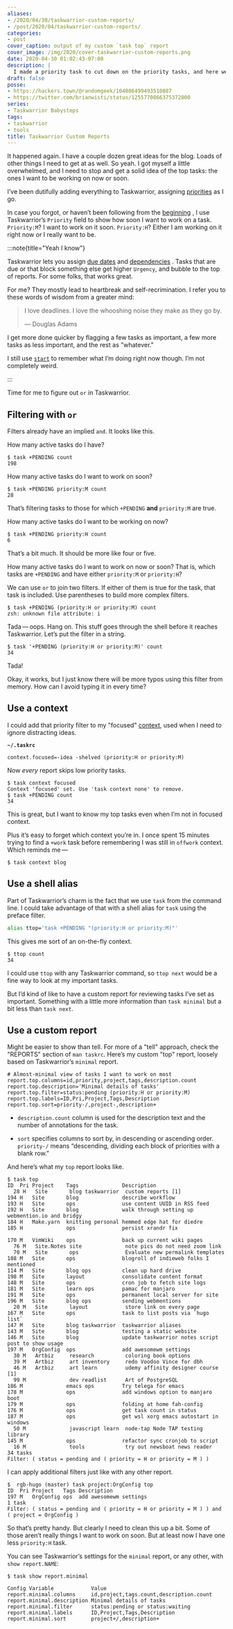 ```yaml
---
aliases:
- /2020/04/30/taskwarrior-custom-reports/
- /post/2020/04/taskwarrior-custom-reports/
categories:
- post
cover_caption: output of my custom `task top` report
cover_image: /img/2020/cover-taskwarrior-custom-reports.png
date: 2020-04-30 01:02:43-07:00
description: |
  I made a priority task to cut down on the priority tasks, and here we are
draft: false
posse:
- https://hackers.town/@randomgeek/104086499493510887
- https://twitter.com/brianwisti/status/1255770866375372800
series:
- Taskwarrior Babysteps
tags:
- taskwarrior
- tools
title: Taskwarrior Custom Reports
---
```


It happened again. I have a couple dozen great ideas for the blog. Loads of
other things I need to get at as well. So yeah. I got myself a little
overwhelmed, and I need to stop and get a solid idea of the top tasks: the ones
I want to be working on now or soon.

[priorities]: /post/2017/12/taskwarrior-priorities/

I’ve been dutifully adding everything to Taskwarrior, assigning
[priorities][priorities] as I go.

[beginning]: /post/2017/12/taskwarrior/

In case you forgot, or haven’t been following from the [beginning][] , I use
Taskwarrior’s `Priority` field to show how soon I want to work on a task.
`Priority:M`? I want to work on it soon. `Priority:H`? Either I am working on
it right now or I really want to be.

[due-dates]: /post/2018/01/taskwarrior-due-dates/
[dependencies]: /post/2018/02/setting-task-dependencies-in-taskwarrior/
[task-active]: /post/2018/12/active-tasks-in-taskwarrior/

:::note{title="Yeah I know"}

Taskwarrior lets you assign [due dates][due-dates] and
[dependencies][dependencies] . Tasks that are due or that block something else
get higher `Urgency`, and bubble to the top of reports. For some folks, that
works great.

For me? They mostly lead to heartbreak and self-recrimination. I refer you to
these words of wisdom from a greater mind:

> I love deadlines. I love the whooshing noise they make as they go by.
>
> — Douglas Adams

I get more done quicker by flagging a few tasks as important, a few more tasks
as less important, and the rest as "whatever."

I still use [`start`][task-active] to remember what I’m doing right now though. I’m not
completely weird.

:::

Time for me to figure out `or` in Taskwarrior.

## Filtering with `or`

Filters already have an implied `and`. It looks like this.

How many active tasks do I have?

```
$ task +PENDING count
198
```

How many active tasks do I want to work on soon?

```
$ task +PENDING priority:M count
28
```

That’s filtering tasks to those for which `+PENDING` **and** `priority:M` are
true.

How many active tasks do I want to be working on now?

```
$ task +PENDING priority:H count
6
```

That’s a bit much. It should be more like four or five.

How many active tasks do I want to work on now or soon? That is, which tasks
are `+PENDING` and have either `priority:M` or `priority:H`?

We can use `or` to join two filters. If either of them is true for the task,
that task is included. Use parentheses to build more complex filters.

```
$ task +PENDING (priority:H or priority:M) count
zsh: unknown file attribute: i
```

Tada — oops. Hang on. This stuff goes through the shell before it reaches
Taskwarrior. Let’s put the filter in a string.

```
$ task '+PENDING (priority:H or priority:M)' count
34
```

Tada!

Okay, it works, but I just know there will be more typos using this filter from
memory. How can I avoid typing it in every time?

## Use a context

I could add that priority filter to my "focused" [context](/post/2018/02/taskwarrior-contexts/), used when I need to ignore distracting ideas.

**`~/.taskrc`**

```
context.focused=-idea -shelved (priority:H or priority:M)
```

Now *every* report skips low priority tasks.

```
$ task context focused
Context 'focused' set. Use 'task context none' to remove.
$ task +PENDING count
34
```

This is great, but I want to know my top tasks even when I’m not in focused context.

Plus it’s easy to forget which context you’re in. I once spent 15 minutes
trying to find a `+work` task before remembering I was still in `offwork`
context. Which reminds me — 

```
$ task context blog
```

## Use a shell alias

Part of Taskwarrior’s charm is the fact that we use `task` from the command
line. I could take advantage of that with a shell alias for `task` using the
preface filter.

```bash title="~/.aliases"
alias ttop='task +PENDING "(priority:H or priority:M)"'
```

This gives me sort of an on-the-fly context.

```
$ ttop count
34
```

I could use `ttop` with any Taskwarrior command, so `ttop next` would be a fine
way to look at my important tasks.

But I’d kind of like to have a custom report for reviewing tasks I’ve set as
important. Something with a little more information than `task minimal` but a
bit less than `task next`.

## Use a custom report

Might be easier to show than tell. For more of a "tell" approach, check the
"REPORTS" section of `man taskrc`. Here’s my custom "top" report, loosely based
on Taskwarrior’s `minimal` report.

```text title="~/.taskrc"
# Almost-minimal view of tasks I want to work on most
report.top.columns=id,priority,project,tags,description.count 
report.top.description='Minimal details of tasks'
report.top.filter=status:pending (priority:H or priority:M)
report.top.labels=ID,Pri,Project,Tags,Description
report.top.sort=priority-/,project-,description+ 
```

- `description.count` column is used for the description text and the number of
  annotations for the task.

- `sort` specifies columns to sort by, in descending or ascending order.
  `priority-/` means “descending, dividing each block of priorities with a
  blank row.”

And here’s what my `top` report looks like.

```
$ task top
ID  Pri Project    Tags              Description
  28 H   Site       blog taskwarrior  custom reports [1]
194 H   Site       blog              describe workflow
193 H   Site       ops               use content UUID in RSS feed
192 H   Site       blog              walk through setting up webmention.io and bridgy
184 H   Make.yarn  knitting personal hemmed edge hat for diedre
185 H              ops               persist xrandr fix

170 M   VimWiki    ops               back up current wiki pages
  76 M   Site.Notes site              note pics do not need zoom link
  70 M   Site       ops               Evaluate new permalink templates
188 M   Site       ops               blogroll of indieweb folks I mentioned
114 M   Site       blog ops          clean up hard drive
198 M   Site       layout            consolidate content format
148 M   Site       ops               cron job to fetch site logs
181 M   Site       learn ops         pamac for manjaro
191 M   Site       ops               permanent local server for site
196 M   Site       blog ops          sending webmentions
  20 M   Site       layout            store link on every page
167 M   Site       ops               task to list posts via `hugo list`
147 M   Site       blog taskwarrior  taskwarrior aliases
143 M   Site       blog              testing a static website
146 M   Site       blog              update taskwarrior notes script post to show usage
197 M   OrgConfig  ops               add awesomewm settings
  30 M   Artbiz     research          coloring book options
  39 M   Artbiz     art inventory     redo Voodoo Vince for dbh
  46 M   Artbiz     art learn         udemy affinity designer course [1]
  99 M              dev readlist      Art of PostgreSQL
186 M              emacs ops         Try telega for emacs
178 M              ops               add windows option to manjaro boot
179 M              ops               folding at home fah-config
176 M              ops               get task count in status
187 M              ops               get wsl xorg emacs autostart in windows
  50 M              javascript learn  node-tap Node TAP testing library
145 M              ops               refactor sync cronjob to script
  16 M              tools             try out newsboat news reader
34 tasks
Filter: ( status = pending and ( priority = H or priority = M ) )
```

I can apply additional filters just like with any other report.

```
$  rgb-hugo (master) task project:OrgConfig top
ID  Pri Project   Tags Description
197 M   OrgConfig ops  add awesomewm settings
1 task
Filter: ( status = pending and ( priority = H or priority = M ) ) and ( project = OrgConfig )
```

So that’s pretty handy. But clearly I need to clean this up a bit. Some of
those aren’t really things I want to work on soon. But at least now I have one
less `priority:H` task.

You can see Taskwarrior’s settings for the `minimal` report, or any other, with
`show report.NAME`:

```
$ task show report.minimal

Config Variable            Value
report.minimal.columns     id,project,tags.count,description.count
report.minimal.description Minimal details of tasks
report.minimal.filter      status:pending or status:waiting
report.minimal.labels      ID,Project,Tags,Description
report.minimal.sort        project+/,description+
```

